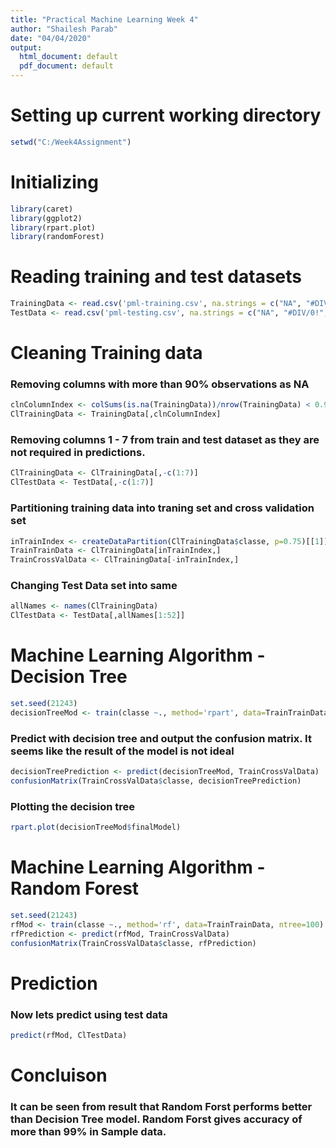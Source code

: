 ---
title: "Practical Machine Learning Week 4"
author: "Shailesh Parab"
date: "04/04/2020"
output:
  html_document: default
  pdf_document: default
---
# Setting up current working directory
```{r}
setwd("C:/Week4Assignment")
```
# Initializing 
```{r message = FALSE}
library(caret)
library(ggplot2)
library(rpart.plot)
library(randomForest)
```

# Reading training and test datasets
```{r}
TrainingData <- read.csv('pml-training.csv', na.strings = c("NA", "#DIV/0!", ""))
TestData <- read.csv('pml-testing.csv', na.strings = c("NA", "#DIV/0!", ""))
```

# Cleaning Training data
### Removing columns with more than 90% observations as NA
```{r}
clnColumnIndex <- colSums(is.na(TrainingData))/nrow(TrainingData) < 0.90
ClTrainingData <- TrainingData[,clnColumnIndex]
```

### Removing columns 1 - 7 from train and test dataset as they are not required in predictions. 
```{r}
ClTrainingData <- ClTrainingData[,-c(1:7)]
ClTestData <- TestData[,-c(1:7)]
```

### Partitioning training data into traning set and cross validation set
```{r}
inTrainIndex <- createDataPartition(ClTrainingData$classe, p=0.75)[[1]]
TrainTrainData <- ClTrainingData[inTrainIndex,]
TrainCrossValData <- ClTrainingData[-inTrainIndex,]
```

### Changing Test Data set into same
```{r}
allNames <- names(ClTrainingData)
ClTestData <- TestData[,allNames[1:52]]
```

# Machine Learning Algorithm - Decision Tree
```{r ggpair, echo=FALSE, message = FALSE, warning = FALSE, fig.height = 12, fig.width = 12}
set.seed(21243)
decisionTreeMod <- train(classe ~., method='rpart', data=TrainTrainData)
```

### Predict with decision tree and output the confusion matrix. It seems like the result of the model is not ideal
```{r}
decisionTreePrediction <- predict(decisionTreeMod, TrainCrossValData)
confusionMatrix(TrainCrossValData$classe, decisionTreePrediction)
```

### Plotting the decision tree
```{r}
rpart.plot(decisionTreeMod$finalModel)
```


# Machine Learning Algorithm - Random Forest
```{r}
set.seed(21243)
rfMod <- train(classe ~., method='rf', data=TrainTrainData, ntree=100)
rfPrediction <- predict(rfMod, TrainCrossValData)
confusionMatrix(TrainCrossValData$classe, rfPrediction)
```

# Prediction
### Now lets predict using test data
```{r}
predict(rfMod, ClTestData)
```
# Concluison
### It can be seen from result that Random Forst performs better than Decision Tree model. Random Forst gives accuracy of more than 99% in Sample data.
